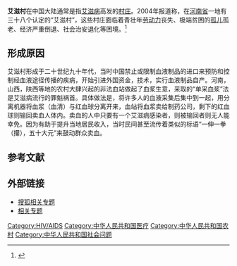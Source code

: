 {{Onesource|time=2021-08-24T05:06:34+00:00}}
'''艾滋村'''在中国大陆通常是指[[艾滋病|艾滋病]]高发的[[村庄|村庄]]。2004年报道称，在[[河南省|河南省]]一地有三十八个认定的“艾滋村”，这些村庄面临着青壮年[[劳动力|劳动力]]丧失、极端贫困的[[孤儿|孤儿]]孤老、经济严重倒退、社会治安退化等困境。<ref>{{Cite web |url=http://news.sohu.com/2004/02/25/76/news219197675.shtml |title=拿什么拯救艾滋村 河南“艾滋村”报告(图)   |accessdate=2013-04-07 |author= |date=2004年2月25日 |work= |publisher=搜狐网，海峡都市报 |language=Zh-hans |archive-date=2020-08-07 |archive-url=https://web.archive.org/web/20200807122646/http://news.sohu.com/2004/02/25/76/news219197675.shtml |dead-url=no }}</ref>

== 形成原因 ==

{{seealso|河南血祸}}

艾滋村形成于二十世纪九十年代，当时中国禁止或限制血液制品的进口来预防和控制经血液途径传播的疾病，开始引进外国资金，技术，实行血液制品自产。河南，山西，陕西等地的农村大肆兴起的非法血站做起了血浆生意，采取的“单采血浆”法是艾滋病流行的罪魁祸首。具体做法是，将许多人的血液采集后集中到一起，用分离机器将血浆（血清）与红血球分离开来，血站将血浆卖给制药公司，剩下的红血球则输回卖血人体内。卖血的人中只要有一个艾滋病感染者，则被输回者则无人能幸免。因为有助于提升当地居民收入，当时民间甚至流传着类似的标语“一伸一拳（攥），五十大元”来鼓动群众卖血。

== 参考文献 ==
{{Reflist}}

== 外部链接 ==

*[http://news.sohu.com/1/0204/69/subject219156912.shtml 搜狐相关专题] {{Wayback|url=http://news.sohu.com/1/0204/69/subject219156912.shtml |date=20200807220113 }}
*[https://web.archive.org/web/20160304200044/http://news.21cn.com/zhuanti/domestic/aids/ 相关专题]
{{PRChina-stub}}
{{DEFAULTSORT:A}}
[[Category:HIV/AIDS|Category:HIV/AIDS]]
[[Category:中华人民共和国医疗|Category:中华人民共和国医疗]]
[[Category:中华人民共和国农村|Category:中华人民共和国农村]]
[[Category:中华人民共和国社会问题|Category:中华人民共和国社会问题]]